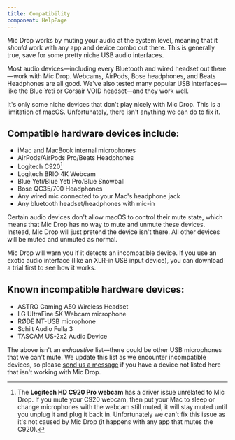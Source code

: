 ```yaml
---
title: Compatibility
component: HelpPage
---
```




<Panel>

Mic Drop works by muting your audio at the system level, meaning that it _should_ work with any app and device combo out there. This is generally true, save for some pretty niche USB audio interfaces.

Most audio devices—including every Bluetooth and wired headset out there—work with Mic Drop. Webcams, AirPods, Bose headphones, and Beats Headphones are all good. We've also tested many popular USB interfaces—like the Blue Yeti or Corsair VOID headset—and they work well.

It's only some niche devices that don't play nicely with Mic Drop. This is a limitation of macOS. Unfortunately, there isn't anything we can do to fix it.

## Compatible hardware devices include:

- iMac and MacBook internal microphones
- AirPods/AirPods Pro/Beats Headphones
- Logitech C920[^1]
- Logitech BRIO 4K Webcam
- Blue Yeti/Blue Yeti Pro/Blue Snowball
- Bose QC35/700 Headphones
- Any wired mic connected to your Mac's headphone jack
- Any bluetooth headset/headphones with mic-in

Certain audio devices don't allow macOS to control their mute state, which means that Mic Drop has no way to mute and unmute these devices. Instead, Mic Drop will just pretend the device isn't there. All other devices will be muted and unmuted as normal.

Mic Drop will warn you if it detects an incompatible device. If you use an exotic audio interface (like an XLR-in USB input device), you can <DownloadLink source="compatibility-page">download a trial</DownloadLink> first to see how it works.

## Known incompatible hardware devices:

- ASTRO Gaming A50 Wireless Headset
- LG UltraFine 5K Webcam microphone
- RØDE NT-USB microphone
- Schiit Audio Fulla 3
- TASCAM US-2x2 Audio Device

The above isn't an _exhaustive_ list—there could be other USB microphones that we can't mute. We update this list as we encounter incompatible devices, so please [send us a message](mailto:help@getmicdrop.com) if you have a device not listed here that isn't working with Mic Drop.

[^1]: The **Logitech HD C920 Pro webcam** has a driver issue unrelated to Mic Drop. If you mute your C920 webcam, then put your Mac to sleep or change microphones with the webcam still muted, it will stay muted until you unplug it and plug it back in. Unfortunately we can't fix this issue as it's not caused by Mic Drop (it happens with any app that mutes the C920).

</Panel>
